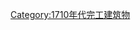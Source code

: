 {{Buildings and structures completed in year|18|17|1719}}
[[Category:1710年代完工建筑物|Category:1710年代完工建筑物]]